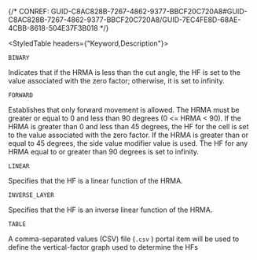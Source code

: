 

{/* CONREF: GUID-C8AC828B-7267-4862-9377-BBCF20C720A8#GUID-C8AC828B-7267-4862-9377-BBCF20C720A8/GUID-7EC4FE8D-68AE-4CBB-8618-504E37F3B018  */}

<StyledTable headers={"Keyword,Description"}>

<StyledTableRow>

<StyledTableCell cellStyle="markdown">

`BINARY` 

</StyledTableCell>

<StyledTableCell cellStyle="markdown">

Indicates that if the HRMA is less than the cut angle, the HF is set to the value associated with the zero factor; otherwise, it is set to infinity.

</StyledTableCell>

</StyledTableRow>

<StyledTableRow>

<StyledTableCell cellStyle="markdown">

`FORWARD` 

</StyledTableCell>

<StyledTableCell cellStyle="markdown">

Establishes that only forward movement is allowed. The HRMA must be greater or equal to 0 and less than 90 degrees (0 &lt;= HRMA &lt; 90). If the HRMA is greater than 0 and less than 45 degrees, the HF for the cell is set to the value associated with the zero factor. If the HRMA is greater than or equal to 45 degrees, the side value modifier value is used. The HF for any HRMA equal to or greater than 90 degrees is set to infinity.

</StyledTableCell>

</StyledTableRow>

<StyledTableRow>

<StyledTableCell cellStyle="markdown">

`LINEAR` 

</StyledTableCell>

<StyledTableCell cellStyle="markdown">

Specifies that the HF is a linear function of the HRMA.

</StyledTableCell>

</StyledTableRow>

<StyledTableRow>

<StyledTableCell cellStyle="markdown">

`INVERSE_LAYER` 

</StyledTableCell>

<StyledTableCell cellStyle="markdown">

Specifies that the HF is an inverse linear function of the HRMA.

</StyledTableCell>

</StyledTableRow>

<StyledTableRow>

<StyledTableCell cellStyle="markdown">

`TABLE` 

</StyledTableCell>

<StyledTableCell cellStyle="markdown">

A comma-separated values (CSV) file (`.csv` ) portal item will be used to define the vertical-factor graph used to determine the HFs

</StyledTableCell>

</StyledTableRow>

</StyledTable>
